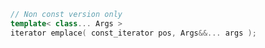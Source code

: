 ```cpp
// Non const version only
template< class... Args >
iterator emplace( const_iterator pos, Args&&... args );
```
